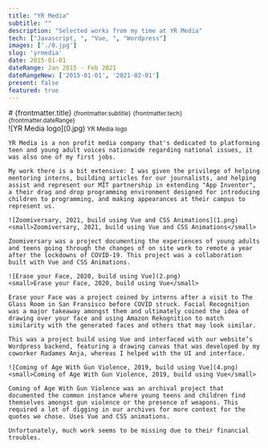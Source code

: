 ```yaml
---
title: "YR Media"
subtitle: ""
description: "Selected works from my time at YR Media"
tech: ["Javascript, ", "Vue, ", "Wordpress"]
images: ['./0.jpg']
slug: 'yrmedia'
date: 2015-01-01
dateRange: Jan 2015 - Feb 2021
dateRangeNew: ['2015-01-01', '2021-02-01']
present: false
featured: true
---
```


<div class="slot-content">
	<div class="content-header">
		# {frontmatter.title}
		<small>{frontmatter.subtitle}</small>
		<small>{frontmatter.tech}</small><br/>
		<small>{frontmatter.dateRange}</small>
	</div>
	![YR Media logo](0.jpg)
	<small>YR Media logo</small>
	
	YR Media is a non profit media company that's dedicated to platforming teen and young adult voices nationwide regarding national issues, it was also one of my first jobs.
	
	My work there is a bit extensive: I was given the privilege of helping mentoring interns, building articles for our journalists, and helping assist and represent our MIT partnership in extending "App Inventor", a their drag and drop programming environment designed for introducing children to programming, and making appearances at their campus to represent us.
	
	![Zoomiversary, 2021, build using Vue and CSS Animations](1.png)
	<small>Zoomiversary, 2021, build using Vue and CSS Animations</small>
	
	Zoomiversary was a project documenting the experiences of young adults and teens going through the changes of on site work to remote a year after the lockdowns of COVID-19. This project was a collaboration built with Vue and CSS Animations.
	
	![Erase your Face, 2020, build using Vue](2.png)
	<small>Erase your Face, 2020, build using Vue</small>
	
	Erase your Face was a project coined by interns after a visit to The Glass Room in San Fransisco before COVID struck. Facial Recognition was a major takeaway amongst them and ultimately coined the idea of drawing over your face and using Amazon Rekognition to match similarity with the generated faces and others that may look similar.
	
	This was a project build using Vue and interfaced with our website’s Wordpress backend, featuring a drawing canvas that was developed by my coworker Radames Anja, whereas I helped with the UI and interface.
	
	![Coming of Age With Gun Violence, 2019, build using Vue](4.png)
	<small>Coming of Age With Gun Violence, 2019, build using Vue</small>
	
	Coming of Age With Gun Violence was an archival project that documented the common instance where young teens and children find themselves amongst gun violence or the presence of weapons. This required a lot of digging in our archives for more context for the quotes we chose. Uses Vue and CSS animations.
	
	Unfortunately, much work seems to be missing due to their financial troubles.

</div>